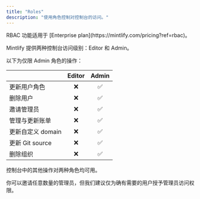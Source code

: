 ```yaml
---
title: "Roles"
description: "使用角色控制对控制台的访问。"
---
```


<Info>
  RBAC 功能适用于 [Enterprise plan](https://mintlify.com/pricing?ref=rbac)。
</Info>

Mintlify 提供两种控制台访问级别：Editor 和 Admin。

以下为仅限 Admin 角色的操作：

|                         | Editor | Admin |
| ----------------------- | :----: | :---: |
| 更新用户角色            |   ❌   |  ✅   |
| 删除用户                |   ❌   |  ✅   |
| 邀请管理员              |   ❌   |  ✅   |
| 管理与更新账单          |   ❌   |  ✅   |
| 更新自定义 domain       |   ❌   |  ✅   |
| 更新 Git source         |   ❌   |  ✅   |
| 删除组织                |   ❌   |  ✅   |

控制台中的其他操作对两种角色均可用。

你可以邀请任意数量的管理员，但我们建议仅为确有需要的用户授予管理员访问权限。
